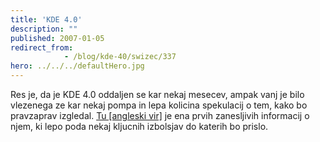 ```yaml
---
title: 'KDE 4.0'
description: ""
published: 2007-01-05
redirect_from: 
            - /blog/kde-40/swizec/337
hero: ../../../defaultHero.jpg
---
```

Res je, da je KDE 4.0 oddaljen se kar nekaj mesecev, ampak vanj je bilo vlezenega ze kar nekaj pompa in lepa kolicina spekulacij o tem, kako bo pravzaprav izgledal. [Tu \[angleski vir\]](http://linuxhelp.blogspot.com/2007/01/sneek-preview-of-expected-features-in.html) je ena prvih zanesljivih informacij o njem, ki lepo poda nekaj kljucnih izbolsjav do katerih bo prislo.